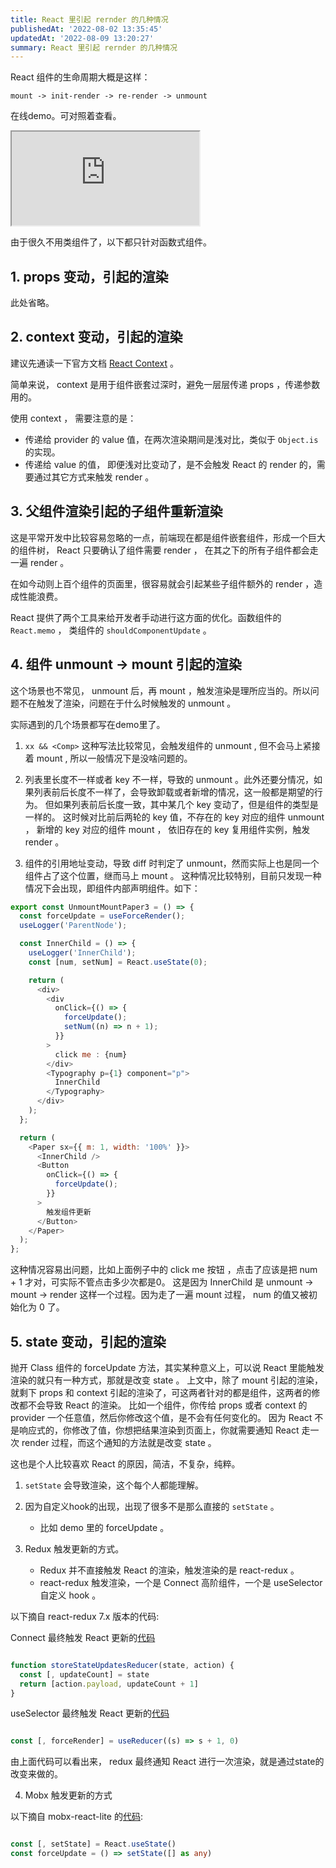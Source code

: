 ```yaml
---
title: React 里引起 rernder 的几种情况
publishedAt: '2022-08-02 13:35:45'
updatedAt: '2022-08-09 13:20:27'
summary: React 里引起 rernder 的几种情况
---
```


React 组件的生命周期大概是这样：

`mount -> init-render -> re-render -> unmount`

在线demo。可对照着查看。

<iframe src="https://stackblitz.com/edit/rerender-in-react?devToolsHeight=33&embed=1&file=child.tsx"></iframe>

由于很久不用类组件了，以下都只针对函数式组件。

## 1. props 变动，引起的渲染

此处省略。

## 2. context 变动，引起的渲染

建议先通读一下官方文档 [React Context](https://reactjs.org/docs/context.html) 。

简单来说， context 是用于组件嵌套过深时，避免一层层传递 props ，传递参数用的。

使用 context ， 需要注意的是：

- 传递给 provider 的 value 值，在两次渲染期间是浅对比，类似于 `Object.is` 的实现。
- 传递给 value 的值， 即便浅对比变动了，是不会触发 React 的 render 的，需要通过其它方式来触发 render 。

## 3. 父组件渲染引起的子组件重新渲染

这是平常开发中比较容易忽略的一点，前端现在都是组件嵌套组件，形成一个巨大的组件树， React 只要确认了组件需要 render ， 在其之下的所有子组件都会走一遍 render 。

在如今动则上百个组件的页面里，很容易就会引起某些子组件额外的 render ，造成性能浪费。 

React 提供了两个工具来给开发者手动进行这方面的优化。函数组件的 `React.memo` ， 类组件的 `shouldComponentUpdate` 。

## 4. 组件 unmount -> mount 引起的渲染

这个场景也不常见， unmount 后，再 mount ，触发渲染是理所应当的。所以问题不在触发了渲染，问题在于什么时候触发的 unmount 。

实际遇到的几个场景都写在demo里了。

1. `xx && <Comp>` 这种写法比较常见，会触发组件的 unmount , 但不会马上紧接着 mount , 所以一般情况下是没啥问题的。

2. 列表里长度不一样或者 key 不一样，导致的 unmount 。此外还要分情况，如果列表前后长度不一样了，会导致卸载或者新增的情况，这一般都是期望的行为。
但如果列表前后长度一致，其中某几个 key 变动了，但是组件的类型是一样的。
这时候对比前后两轮的 key 值，不存在的 key 对应的组件 unmount ， 新增的 key 对应的组件 mount ， 依旧存在的 key 复用组件实例，触发 render 。

3. 组件的引用地址变动，导致 diff 时判定了 unmount，然而实际上也是同一个组件占了这个位置，继而马上 mount 。
这种情况比较特别，目前只发现一种情况下会出现，即组件内部声明组件。如下：

```javascript
export const UnmountMountPaper3 = () => {
  const forceUpdate = useForceRender();
  useLogger('ParentNode');

  const InnerChild = () => {
    useLogger('InnerChild');
    const [num, setNum] = React.useState(0);

    return (
      <div>
        <div
          onClick={() => {
            forceUpdate();
            setNum((n) => n + 1);
          }}
        >
          click me : {num}
        </div>
        <Typography p={1} component="p">
          InnerChild
        </Typography>
      </div>
    );
  };

  return (
    <Paper sx={{ m: 1, width: '100%' }}>
      <InnerChild />
      <Button
        onClick={() => {
          forceUpdate();
        }}
      >
        触发组件更新
      </Button>
    </Paper>
  );
};
```

这种情况容易出问题，比如上面例子中的 click me 按钮 ，点击了应该是把 num + 1 才对，可实际不管点击多少次都是0。
这是因为 InnerChild 是 unmount -> mount -> render 这样一个过程。因为走了一遍 mount 过程， num 的值又被初始化为 0 了。


## 5. state 变动，引起的渲染

抛开 Class 组件的 forceUpdate 方法，其实某种意义上，可以说 React 里能触发渲染的就只有一种方式，那就是改变 state 。
上文中，除了 mount 引起的渲染，就剩下 props 和 context 引起的渲染了，可这两者针对的都是组件，这两者的修改都不会导致 React 的渲染。
比如一个组件，你传给 props 或者 context 的 provider 一个任意值，然后你修改这个值，是不会有任何变化的。
因为 React 不是响应式的，你修改了值，你想把结果渲染到页面上，你就需要通知 React 走一次 render 过程，而这个通知的方法就是改变 state 。

这也是个人比较喜欢 React 的原因，简洁，不复杂，纯粹。

1. `setState` 会导致渲染，这个每个人都能理解。

2. 因为自定义hook的出现，出现了很多不是那么直接的 `setState` 。

    - 比如 demo 里的 forceUpdate 。

3. Redux 触发更新的方式。

    - Redux 并不直接触发 React 的渲染，触发渲染的是 react-redux 。
    - react-redux 触发渲染，一个是 Connect 高阶组件，一个是 useSelector 自定义 hook 。

以下摘自 react-redux 7.x 版本的代码: 

Connect 最终触发 React 更新的[代码](https://github.com/reduxjs/react-redux/blob/7.x/src/components/connectAdvanced.js#L21)

```typescript

function storeStateUpdatesReducer(state, action) {
  const [, updateCount] = state
  return [action.payload, updateCount + 1]
}

```

useSelector 最终触发 React 更新的[代码](https://github.com/reduxjs/react-redux/blob/7.x/src/hooks/useSelector.js#L15)

```typescript

const [, forceRender] = useReducer((s) => s + 1, 0)

```

由上面代码可以看出来， redux 最终通知 React 进行一次渲染，就是通过state的改变来做的。

4. Mobx 触发更新的方式

以下摘自 mobx-react-lite 的[代码](https://github.com/mobxjs/mobx/blob/main/packages/mobx-react-lite/src/useObserver.ts#L32): 

```typescript

const [, setState] = React.useState()
const forceUpdate = () => setState([] as any)

```
